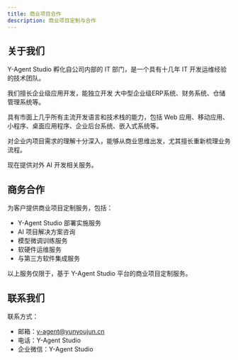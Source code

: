 ```yaml
---
title: 商业项目合作
description: 商业项目定制与合作
---
```



## 关于我们
Y-Agent Studio 孵化自公司内部的 IT 部门，是一个具有十几年 IT 开发运维经验的技术团队。

我们擅长企业级应用开发，能独立开发 大中型企业级ERP系统、财务系统、仓储管理系统等。

具有市面上几乎所有主流开发语言和技术栈的能力，包括 Web 应用、移动应用、小程序、桌面应用程序、企业后台系统、嵌入式系统等。

对企业内项目需求的理解十分深入，能够从商业思维出发，尤其擅长重新梳理业务流程。

现在提供对外 AI 开发相关服务。

## 商务合作


为客户提供商业项目定制服务，包括：

- Y-Agent Studio 部署实施服务
- AI 项目解决方案咨询
- 模型微调训练服务
- 软硬件运维服务
- 与第三方软件集成服务

以上服务仅限于，基于 Y-Agent Studio 平台的商业项目定制服务。

## 联系我们

联系方式：

- 邮箱：y-agent@yunyoujun.cn
- 电话：Y-Agent Studio
- 企业微信：Y-Agent Studio





